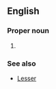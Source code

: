 ==English==

===Proper noun===
{{en-proper noun}}

# {{surname|en|from=German}}

===See also===
* [[Lesser]]